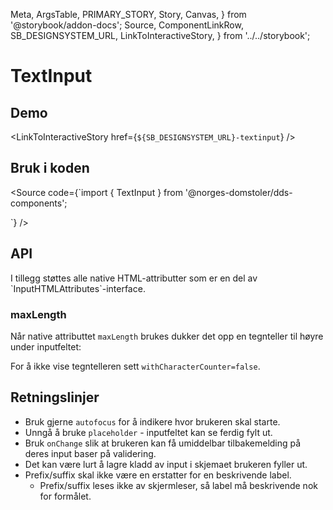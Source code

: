   Meta,
  ArgsTable,
  PRIMARY_STORY,
  Story,
  Canvas,
} from '@storybook/addon-docs';
  Source,
  ComponentLinkRow,
  SB_DESIGNSYSTEM_URL,
  LinkToInteractiveStory,
} from '../../storybook';

<Meta title="Design system/TextInput/API" component={TextInput} />

# TextInput

<ComponentLinkRow
  docsHref="https://design.domstol.no/987b33f71/p/8048eb-textinput/b/800765"
  figmaHref="https://www.figma.com/file/ewqSDmkgqDQ5PyOsRp4V5b/?node-id=155%3A38"
  githubHref="https://github.com/domstolene/designsystem/tree/master/components/src/components/TextInput"
/>

## Demo

<Canvas>
  <Story id="design-system-textinput--default" />
</Canvas>
<Canvas>
  <Story id="design-system-textinput--with-label" />
</Canvas>

<LinkToInteractiveStory href={`${SB_DESIGNSYSTEM_URL}-textinput`} />

## Bruk i koden

<Source code={`import { TextInput } from '@norges-domstoler/dds-components';

<TextInput label="Ledetekst" />
`} />

## API

<ArgsTable story={PRIMARY_STORY} />
I tillegg støttes alle native HTML-attributter som er en del av `InputHTMLAttributes<HTMLInputElement>`-interface.

### maxLength

Når native attributtet `maxLength` brukes dukker det opp en tegnteller til høyre under inputfeltet:

<Canvas>
  <Story id="design-system-textinput--with-character-count" />
</Canvas>

For å ikke vise tegntelleren sett `withCharacterCounter=false`.

## Retningslinjer

- Bruk gjerne `autofocus` for å indikere hvor brukeren skal starte.
- Unngå å bruke `placeholder` - inputfeltet kan se ferdig fylt ut.
- Bruk `onChange` slik at brukeren kan få umiddelbar tilbakemelding på deres input baser på validering.
- Det kan være lurt å lagre kladd av input i skjemaet brukeren fyller ut.
- Prefix/suffix skal ikke være en erstatter for en beskrivende label.
  - Prefix/suffix leses ikke av skjermleser, så label må beskrivende nok for formålet.
